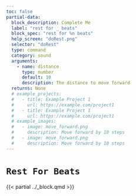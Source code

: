 ```yaml
---
toc: false
partial-data:
  block_description: Complete Me
  label: "rest for _ beats"
  block_spec: "rest for %n beats"
  help_screen: "doRest.png"
  selector: "doRest"
  type: command
  category: sound
  arguments:
    - name: distance
      type: number
      default: 10
      description: The distance to move forward
  returns: None
  # example_projects:
  #   - title: Example Project 1
  #     url: https://example.com/project1
  #   - title: Example Project 1
  #     url: https://example.com/project1
  # example_images:
  #   - image: move_forward.png
  #     description: Move forward by 10 steps
  #   - image: move_forward.png
  #     description: Move forward by 10 steps
---
```


# `Rest For Beats` { .unnumbered }

{{< partial ../_block.qmd >}}
